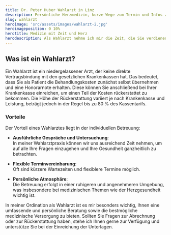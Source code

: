 ```yaml
---
title: Dr. Peter Huber Wahlarzt in Linz
description: Persönliche Herzmedizin, kurze Wege zum Termin und Infos zur Kassenrückerstattung - kompakt und verständlich.
slug: wahlarzt
heroimage: 'src/assets/images/wahlarzt-2.jpg'
heroimageposition: 0 10%
herotitle: Medizin mit Zeit und Herz
herodescription: Als Wahlarzt nehme ich mir die Zeit, die Sie verdienen - mit individueller Betreuung, moderner Diagnostik und einem persönlichen Ansatz. Erfahren Sie mehr über die Vorteile einer Wahlordination.
---
```



## Was ist ein Wahlarzt?

Ein Wahlarzt ist ein niedergelassener Arzt, der keine direkte Vertragsbindung mit den gesetzlichen Krankenkassen hat. Das bedeutet, dass Sie als Patient die Behandlungskosten zunächst selbst übernehmen und eine Honorarnote erhalten. Diese können Sie anschließend bei Ihrer Krankenkasse einreichen, um einen Teil der Kosten rückerstattet zu bekommen. Die Höhe der Rückerstattung variiert je nach Krankenkasse und Leistung, beträgt jedoch in der Regel bis zu 80 % des Kassentarifs.

### Vorteile

Der Vorteil eines Wahlarztes liegt in der individuellen Betreuung:

- **Ausführliche Gespräche und Untersuchung**:  
  In meiner Wahlarztpraxis können wir uns ausreichend Zeit nehmen, um auf alle Ihre Fragen einzugehen und Ihre Gesundheit ganzheitlich zu betrachten.

- **Flexible Terminvereinbarung**:  
  Oft sind kürzere Wartezeiten und flexiblere Termine möglich.
- **Persönliche Atmosphäre**:  
  Die Betreuung erfolgt in einer ruhigeren und angenehmeren Umgebung, was insbesondere bei medizinischen Themen wie der Herzgesundheit wichtig ist.

In meiner Ordination als Wahlarzt ist es mir besonders wichtig, Ihnen eine umfassende und persönliche Beratung sowie die bestmögliche medizinische Versorgung zu bieten. Sollten Sie Fragen zur Abrechnung oder zur Rückerstattung haben, stehe ich Ihnen gerne zur Verfügung und unterstütze Sie bei der Einreichung der Unterlagen.

<ScheduleAppointment></ScheduleAppointment>
